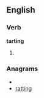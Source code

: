 ==English==

===Verb===
'''tarting'''

# {{present participle of|[[tart]]}}

===Anagrams===
* {{alphagram|aginrtt}}
* [[ratting#English|ratting]]